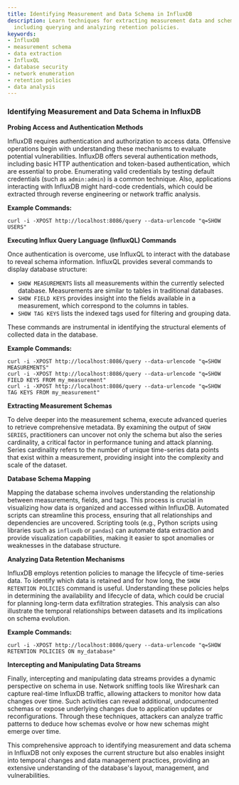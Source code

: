 ```yaml
---
title: Identifying Measurement and Data Schema in InfluxDB
description: Learn techniques for extracting measurement data and schema from InfluxDB,
  including querying and analyzing retention policies.
keywords:
- InfluxDB
- measurement schema
- data extraction
- InfluxQL
- database security
- network enumeration
- retention policies
- data analysis
---
```


### Identifying Measurement and Data Schema in InfluxDB

**Probing Access and Authentication Methods**

InfluxDB requires authentication and authorization to access data. Offensive operations begin with understanding these mechanisms to evaluate potential vulnerabilities. InfluxDB offers several authentication methods, including basic HTTP authentication and token-based authentication, which are essential to probe. Enumerating valid credentials by testing default credentials (such as `admin:admin`) is a common technique. Also, applications interacting with InfluxDB might hard-code credentials, which could be extracted through reverse engineering or network traffic analysis.

**Example Commands:**
```shell
curl -i -XPOST http://localhost:8086/query --data-urlencode "q=SHOW USERS"
```

**Executing Influx Query Language (InfluxQL) Commands**

Once authentication is overcome, use InfluxQL to interact with the database to reveal schema information. InfluxQL provides several commands to display database structure:

- `SHOW MEASUREMENTS` lists all measurements within the currently selected database. Measurements are similar to tables in traditional databases.
- `SHOW FIELD KEYS` provides insight into the fields available in a measurement, which correspond to the columns in tables.
- `SHOW TAG KEYS` lists the indexed tags used for filtering and grouping data.

These commands are instrumental in identifying the structural elements of collected data in the database.

**Example Commands:**
```shell
curl -i -XPOST http://localhost:8086/query --data-urlencode "q=SHOW MEASUREMENTS"
curl -i -XPOST http://localhost:8086/query --data-urlencode "q=SHOW FIELD KEYS FROM my_measurement"
curl -i -XPOST http://localhost:8086/query --data-urlencode "q=SHOW TAG KEYS FROM my_measurement"
```

**Extracting Measurement Schemas**

To delve deeper into the measurement schema, execute advanced queries to retrieve comprehensive metadata. By examining the output of `SHOW SERIES`, practitioners can uncover not only the schema but also the series cardinality, a critical factor in performance tuning and attack planning. Series cardinality refers to the number of unique time-series data points that exist within a measurement, providing insight into the complexity and scale of the dataset.

**Database Schema Mapping**

Mapping the database schema involves understanding the relationship between measurements, fields, and tags. This process is crucial in visualizing how data is organized and accessed within InfluxDB. Automated scripts can streamline this process, ensuring that all relationships and dependencies are uncovered. Scripting tools (e.g., Python scripts using libraries such as `influxdb` or `pandas`) can automate data extraction and provide visualization capabilities, making it easier to spot anomalies or weaknesses in the database structure.

**Analyzing Data Retention Mechanisms**

InfluxDB employs retention policies to manage the lifecycle of time-series data. To identify which data is retained and for how long, the `SHOW RETENTION POLICIES` command is useful. Understanding these policies helps in determining the availability and lifecycle of data, which could be crucial for planning long-term data exfiltration strategies. This analysis can also illustrate the temporal relationships between datasets and its implications on schema evolution.

**Example Commands:**
```shell
curl -i -XPOST http://localhost:8086/query --data-urlencode "q=SHOW RETENTION POLICIES ON my_database"
```

**Intercepting and Manipulating Data Streams**

Finally, intercepting and manipulating data streams provides a dynamic perspective on schema in use. Network sniffing tools like Wireshark can capture real-time InfluxDB traffic, allowing attackers to monitor how data changes over time. Such activities can reveal additional, undocumented schemas or expose underlying changes due to application updates or reconfigurations. Through these techniques, attackers can analyze traffic patterns to deduce how schemas evolve or how new schemas might emerge over time.

This comprehensive approach to identifying measurement and data schema in InfluxDB not only exposes the current structure but also enables insight into temporal changes and data management practices, providing an extensive understanding of the database's layout, management, and vulnerabilities.
